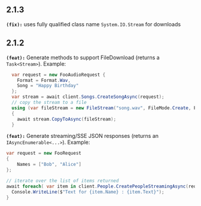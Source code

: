 ## 2.1.3
**`(fix):`** uses fully qualified class name `System.IO.Stream` for downloads

## 2.1.2
**`(feat):`** Generate methods to support FileDownload (returns a `Task<Stream>`).
Example:

```csharp
  var request = new FooAudioRequest {
    Format = Format.Wav,
    Song = "Happy Birthday"
  };
  var stream = await client.Songs.CreateSongAsync(request);
  // copy the stream to a file
  using (var fileStream = new FileStream("song.wav", FileMode.Create, FileAccess.Write))
  {
    await stream.CopyToAsync(fileStream);
  }
```


**`(feat):`** Generate streaming/SSE JSON responses (returns an `IAsyncEnumerable<...>`).
Example:

```csharp
var request = new FooRequest
{
    Names = ["Bob", "Alice"]
};

// iterate over the list of items returned
await foreach( var item in client.People.CreatePeopleStreamingAsync(request)) {
  Console.WriteLine($"Text for {item.Name} : {item.Text}");
}
```


